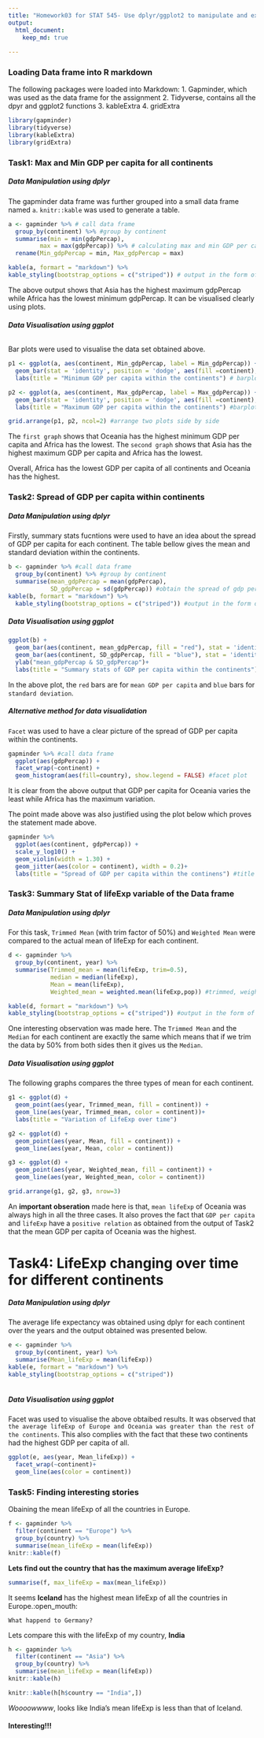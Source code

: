 ```yaml
---
title: "Homework03 for STAT 545- Use dplyr/ggplot2 to manipulate and explore data"
output: 
  html_document:
    keep_md: true
    
---
```


### Loading Data frame into R markdown

The following packages were loaded into Markdown:
1. Gapminder, which was used as the data frame for the assignment
2. Tidyverse, contains all the dpyr and ggplot2 functions
3. kableExtra
4. gridExtra

```r
library(gapminder)
library(tidyverse)
library(kableExtra)
library(gridExtra)
```

### Task1: Max and Min GDP per capita for all continents

##### **Data Manipulation using dplyr**

The gapminder data frame was further grouped into a small data frame named `a`. `knitr::kable` was used to generate a table.

```r
a <- gapminder %>% # call data frame
  group_by(continent) %>% #group by continent
  summarise(min = min(gdpPercap),
         max = max(gdpPercap)) %>% # calculating max and min GDP per cap
  rename(Min_gdpPercap = min, Max_gdpPercap = max) 

kable(a, formart = "markdown") %>% 
kable_styling(bootstrap_options = c("striped")) # output in the form of table
```



The above output shows that Asia has the highest maximum gdpPercap while Africa has the lowest minimum gdpPercap. It can be visualised clearly using plots.

###### **Data Visualisation using ggplot**

Bar plots were used to visualise the data set obtained above.

```r
p1 <- ggplot(a, aes(continent, Min_gdpPercap, label = Min_gdpPercap)) +
  geom_bar(stat = 'identity', position = 'dodge', aes(fill =continent), color= "black", show.legend = FALSE)+
  labs(title = "Minimum GDP per capita within the continents") # barplot for continent vs min GDP

p2 <- ggplot(a, aes(continent, Max_gdpPercap, label = Max_gdpPercap)) +
  geom_bar(stat = 'identity', position = 'dodge', aes(fill =continent), color= "black", show.legend = FALSE)+
  labs(title = "Maximum GDP per capita within the continents") #barplot of continent vs Max GDP

grid.arrange(p1, p2, ncol=2) #arrange two plots side by side

```



The `first graph` shows that Oceania has the highest minimum GDP per capita and Africa has the lowest. The `second graph` shows that Asia has the highest maximum GDP per capita and Africa has the lowest. 

Overall, Africa has the lowest GDP per capita of all continents and Oceania has the highest.

### Task2: Spread of GDP per capita within continents


##### **Data Manipulation using dplyr**


Firstly, summary stats fucntions were used to have an idea about the spread of GDP per capita for each continent. The table bellow gives the mean and standard deviation within the continents.


```r
b <- gapminder %>% #call data frame
  group_by(continent) %>% #group by continent
  summarise(mean_gdpPercap = mean(gdpPercap),
            SD_gdpPercap = sd(gdpPercap)) #obtain the spread of gdp per capita
kable(b, formart = "markdown") %>% 
  kable_styling(bootstrap_options = c("striped")) #output in the form of table

```




##### **Data Visualisation using ggplot**


```r

ggplot(b) +
  geom_bar(aes(continent, mean_gdpPercap, fill = "red"), stat = 'identity', position = 'dodge', show.legend = FALSE) +
  geom_bar(aes(continent, SD_gdpPercap, fill = "blue"), stat = 'identity', position = 'dodge', show.legend = FALSE)+
  ylab("mean_gdpPercap & SD_gdpPercap")+
  labs(title = "Summary stats of GDP per capita within the continents") #visualising the table obtained above in the form of bar plots

```



In the above plot, the `red` bars are for `mean GDP per capita` and `blue` bars for `standard deviation`.



##### **Alternative method for data visualidation**

`Facet` was used to have a clear picture of the spread of GDP per capita within the continents. 

```r
gapminder %>% #call data frame
  ggplot(aes(gdpPercap)) +
  facet_wrap(~continent) +
  geom_histogram(aes(fill=country), show.legend = FALSE) #facet plot
```


It is clear from the above output that GDP per capita for Oceania varies the least while Africa has the maximum variation.

The point made above was also justified using the plot below which proves the statement made above.

```r
gapminder %>% 
  ggplot(aes(continent, gdpPercap)) +
  scale_y_log10() +
  geom_violin(width = 1.30) + 
  geom_jitter(aes(color = continent), width = 0.2)+
  labs(title = "Spread of GDP per capita within the continens") #title of the plot

```




### Task3: Summary Stat of lifeExp variable of the Data frame


##### **Data Manipulation using dplyr**


For this task, `Trimmed Mean` (with trim factor of 50%) and `Weighted Mean` were compared to the actual mean of lifeExp for each continent.

```r
d <- gapminder %>% 
  group_by(continent, year) %>% 
  summarise(Trimmed_mean = mean(lifeExp, trim=0.5),
            median = median(lifeExp),
            Mean = mean(lifeExp),
            Weighted_mean = weighted.mean(lifeExp,pop)) #trimmed, weighted and avg mean

kable(d, formart = "markdown") %>% 
kable_styling(bootstrap_options = c("striped")) #output in the form of table

```



One interesting observation was made here. The `Trimmed Mean` and the `Median` for each continent are exactly the same which means that if we trim the data by 50% from both sides then it gives us the `Median`.




##### **Data Visualisation using ggplot**

The following graphs compares the three types of mean for each continent.

```r
g1 <- ggplot(d) +
  geom_point(aes(year, Trimmed_mean, fill = continent)) +
  geom_line(aes(year, Trimmed_mean, color = continent))+
  labs(title = "Variation of LifeExp over time")

g2 <- ggplot(d) +
  geom_point(aes(year, Mean, fill = continent)) +
  geom_line(aes(year, Mean, color = continent))

g3 <- ggplot(d) +
  geom_point(aes(year, Weighted_mean, fill = continent)) +
  geom_line(aes(year, Weighted_mean, color = continent))

grid.arrange(g1, g2, g3, nrow=3)
```



An **important obseration** made here is that, `mean lifeExp` of Oceania was always high in all the three cases. It also proves the fact that `GDP per capita` and `lifeExp` have a `positive relation` as obtained from the output of Task2 that the mean GDP per capita of Oceania was the highest.


# Task4: LifeExp changing over time for different continents



##### **Data Manipulation using dplyr**

The average life expectancy was obtained using dplyr for each continent over the years and the output obtained was presented below.

```r
e <- gapminder %>% 
  group_by(continent, year) %>% 
  summarise(Mean_lifeExp = mean(lifeExp))
kable(e, formart = "markdown") %>% 
kable_styling(bootstrap_options = c("striped"))
            
```




##### **Data Visualisation using ggplot**


Facet was used to visualise the above obtaibed results. It was observed that `the average lifeExp of Europe and Oceania was greater than the rest of the continents`. This also complies with the fact that these two continents had the highest GDP per capita of all.

```r
ggplot(e, aes(year, Mean_lifeExp)) +
  facet_wrap(~continent)+
  geom_line(aes(color = continent))
```



### Task5: Finding interesting stories


Obaining the mean lifeExp of all the countries in Europe.

```r
f <- gapminder %>% 
  filter(continent == "Europe") %>% 
  group_by(country) %>% 
  summarise(mean_lifeExp = mean(lifeExp))
knitr::kable(f)
```




**Lets find out the country that has the maximum average lifeExp?** 




```r
summarise(f, max_lifeExp = max(mean_lifeExp))
```
 
 
 It seems **Iceland** has the highest mean lifeExp of all the countries in Europe.:open_mouth:
 
 
 `What happend to Germany?`
 
 
 
 Lets compare this with the lifeExp of my country, **India** 
 
 
```r
h <- gapminder %>% 
  filter(continent == "Asia") %>% 
  group_by(country) %>% 
  summarise(mean_lifeExp = mean(lifeExp))
knitr::kable(h)
```
 
```r
knitr::kable(h[h$country == "India",])
```
 




*Woooowwww*, looks like India's mean lifeExp is less than that of Iceland. 



#### **Interesting!!!** 



 
 